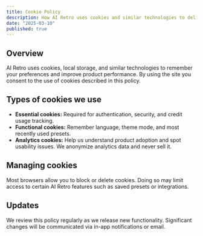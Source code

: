 ```yaml
---
title: Cookie Policy
description: How AI Retro uses cookies and similar technologies to deliver a great experience.
date: "2025-03-10"
published: true
---
```


## Overview

AI Retro uses cookies, local storage, and similar technologies to remember your preferences and improve product performance. By using the site you consent to the use of cookies described in this policy.

## Types of cookies we use

- **Essential cookies:** Required for authentication, security, and credit usage tracking.
- **Functional cookies:** Remember language, theme mode, and most recently used presets.
- **Analytics cookies:** Help us understand product adoption and spot usability issues. We anonymize analytics data and never sell it.

## Managing cookies

Most browsers allow you to block or delete cookies. Doing so may limit access to certain AI Retro features such as saved presets or integrations.

## Updates

We review this policy regularly as we release new functionality. Significant changes will be communicated via in-app notifications or email.

